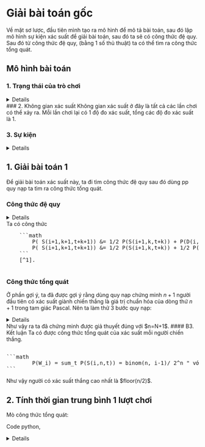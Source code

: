 # Giải bài toán gốc 

Về mặt sơ lược, đầu tiên mình tạo ra mô hình để mô tả bài toán, 
sau đó lập mô hình sự kiện xác suất để giải bài toán, sau đó ta sẽ 
có công thức đệ quy. Sau đó từ công thức đệ quy, (bằng 1 số thủ thuật)
ta có thể tìm ra công thức tổng quát. 

## Mô hình bài toán 

### 1. Trạng thái của trò chơi 
<details>
    Trạng thái của trò chơi là 1 tập hợp chứa các phần tử sau:
    <pre>
    1. Thời gian (tính bằng số giây)
    2. id của người đang ở trên cầu (đánh số từ $1$)
    3. Số người chơi ban đầu
    4. Cây cầu:
        - Số hàng kính ($n$)
        - Vị trí của người đang chơi
        - Người đang ở trên cầu đang an toàn
        (ở tấm kính cường lực) hay nguy hiểm (ở tấm kính thường)
    </pre>
    Ta mô tả 1 lần chơi = 1 danh sách các trạng thái của trò chơi từ trạng thái khởi tạo đến trạng
    thái kết thúc
    <pre>
    Trạng thái khởi tạo
    1. Thời gian = 0
    2. Chưa có người ở trên cầu
    3. Số người chơi ban đầu : M
    4. Cây cầu (có n hàng kính, chưa có người chơi)
    </pre>
    Trạng thái kết thúc :
    <pre>
    1. Thời gian = t
    2. Có 1 người ở trên cầu
    3. Số người chơi ban đầu: M
    4. Cây cầu:
        - Có n hàng kính
        - Người chơi đang ở vị trí n
        - Vị trí của người chơi là vị trí an toàn
    </pre>
</details>
### 2. Không gian xác suất 
Không gian xác suất ở đây là tất cả các lần chơi có thể xảy ra. 
Mỗi lần chơi lại có 1 độ đo xác suất, tổng các độ đo xác suất là 1. 

### 3. Sự kiện 
<details>
    Phần khó nhất của việc mô hình bài toán có lẽ là phần xây dựng sự kiện.
    
    Bây giờ ta mô tả sự kiện $S(i,k,t)$ (S là safe) là như sau:
    <pre>
        - Người có id i đang ở trên cầu
        - Người đó đang **an toàn**
        - Người đó đang ở vị trí k
        - Thời gian là t (giây)
        - Trong thời gian T = 0,1,2,...(t-1) chưa
        từng có ai an toàn ở vị trí k (nhấn mạnh là an toàn
        vì trước đó có thể có người đã ở vị trí k 1 cách nguy hiểm)
    </pre>
    
    Tiếp theo ta mô tả sự kiện $D(i,k,t)$ (D là dangerous) như sau:
    <pre>
        - Người có id i đang ở trên cầu
        - Người đó đang **nguy hiểm**
        - Người đó đang ở vị trí k
        - Thời gian là t (giây)
        - Trong thời gian T = 0,1,2,...(t-1) chưa
        từng có ai an toàn ở vị trí k (nhấn mạnh là an toàn
        vì trước đó có thể có người đã ở vị trí k 1 cách nguy hiểm)
    </pre>
    Ta gọi P(A) = xác suất của sự kiện A.
    Dựa theo luật chơi, ta thấy ta cần tìm những giá trị sau:
    
    1. Xác suất để người có id $i$ giành chiến thắng với
    $i$ từ $1$ đến $N+1$. Thì xác suất để người id $i$
    giành chiến thắng là
    ```math
            P(W_i) = sum_t P(S(i,N,t))
    ```
    (Ta gọi $W(i)$ là sự kiện i dành chiến thắng).
    
    2. Trung bình 1 lần chơi hết bao nhiêu thời gian
    ```math
            E = sum_t t P(S(i,N,t))
    ```
</details>

## 1. Giải bài toán 1
Để giải bài toán xác suất này, ta đi tìm công thức đệ quy 
sau đó dùng pp quy nạp ta tìm ra công thức tổng quát. 

### Công thức đệ quy 
<details>
    Ta thấy khi $i=1$ thì
    ```math
        P(S(1, 0, 0)) &= 1 \
        p(S(1, k, k)) &= frac(1,2) p(S(1,k-1,k-1)) = 1/2^k "với " k=1,...,N \
    ```
    Ta có thể làm vậy dễ dàng vì xác suất chọn mỗi loại kính
    đều bằng nhau và bằng $1/2$.
    
    Ta thấy sự kiện $S(i,k,t)$ có liên quan đến
    sự kiện :
    - $S(i,k+1,t+1)$ : Nếu sự kiện $S(i,k,t)$ xảy ra thì
    người i sẽ có quyền chọn lựa hàng kính tiếp theo,
    dẫn đến
    $S(i,k+1,t+1)$ sẽ xảy ra nếu chọn đc lựa chọn an toàn (là
    cái kính cường lực), $D(i,k+1,t+1)$ sẽ xảy ra nếu chọn
    phải kính vỡ.
    
    Ta xem xét bước chuyển khi người $i$ rơi vào trạng thái
    nguy hiểm $D(i,k,t)$, khi đó 'chưa từng có ai an toàn ở vị trí k'
    nên ta dùng chiến lược để cho người tiếp theo là $i+1$
    sẽ học hỏi người $i$ và là người đầu tiên an toàn ở
    vị trí $k$, dẫn đến trạng thái $S(i+1,k,t+k)$.
    
    Tổng hợp từ 2 quan sát trên, ta cho rằng sự kiện $S(i+1,k,t+k)$
    chỉ có thể do 1 trong 2 sự kiện rời nhau:
    ```math
        S(i+1,k+1,t+k+1) = S(i+1,k,t+k) union D(i,k+1,t)
    ```
</details>
    Ta có công thức
    <pre>
    ```math
        P( S(i+1,k+1,t+k+1)) &= 1/2 P(S(i+1,k,t+k)) + P(D(i,k+1,t)) \
        P( S(i+1,k+1,t+k+1)) &= 1/2 P(S(i+1,k,t+k)) + 1/2 P(S(i,k,t-1))
    ```
    [^1].
    </pre>



### Công thức tổng quát 

Ở phần gợi ý, ta đã được gợi ý rằng dùng quy nạp 
chứng minh $n+1$ 
người đầu tiên có xác suất giành chiến thắng là giá trị chuẩn hóa của dòng thứ $n+1$
 trong tam giác Pascal. Nên ta làm thử 3 bước quy nạp: 
<details>
    
    #### B1. Trường hợp cơ sở
    Với $n=1$, ta có
    ```math
            P(W_1) &= 1/2 \
            P(W_2) &= 1/2
    ```
    #### B2. Giả thiết quy nạp
    Giả thuyết quy nạp:
    <pre>
    Với $n=1,...,N$, ta có
    ```math
            P(W_i) = sum_t P(S(i,n,t)) = binom(n, i-1)/ 2^n " với " i=1,...,n+1
    ```
    </pre>
    Ta thấy trường hợp cơ sở n=1 thì giả thuyết đúng.
    
    Ta giả sử giả thuyết đúng với $n=1,...,N$, ta sẽ chứng
    minh giả thuyết đúng với $n=N+1$.
    <pre>
    ```math
        P( S(i,N+1,t)) &= 1/2 P(S(i,N,t-1)) + 1/2 P(S(i-1,N,t-N-2))
    ```
    </pre>
    Sau đó ta lấy tổng tất cả t của 2 vế, ta có
    ```math
     sum_t P( S(i,N+1,t)) &= 1/2 sum_t P(S(i,N,t-1)) + 1/2 sum_t P(S(i-1,N,t-N-2))\
      &= 1/2 binom(N, i)/ 2^N + 1/2 binom(N,i-1)/2^N  \
      &= 1/2^(N+1) binom(N+1,i)
    ```
</details>
Như vậy ra ta đã chứng minh được giả thuyết đúng với $n=N+1$.  
#### B3. Kết luận 
Ta có được công thức tổng quát của xác suất mỗi người chiến thắng.  
<pre> 
```math 
        P(W_i) = sum_t P(S(i,n,t)) = binom(n, i-1)/ 2^n " với " i=1,...,n+1
```
</pre>
Như vậy người có xác suất thắng cao nhất là $floor(n/2)$.

## 2. Tính thời gian trung bình 1 lượt chơi 

Mò công thức tổng quát: 

Code python,
<details >
```py 
import math
N = 6

# Solve by dp 
# 1. Base  
p = dict()

for i in range(0, N + 1):

    p[(1,i,i)] = math.pow(2, N-i)
print(p) 

for i in range(1,N+1):
    for k in range(0,N+1):
        for t in range(0, i*N+2):
           
            a = p[(i,k,t-1)] if ((i,k,t-1) in p) else 0.0
            b = p[(i+1, k, t+k)] if ((i+1, k, t+k) in p) else 0.0
            p[(i+1, k+1, t+k+1)] = a/2.0 + b/2.0

print(p)
# solve prob to win

win = dict() 
for i in range(1,N+2):
    win[i] = 0
    for t in range(1, (N+1)**2+2):
        a =  p[(i, N, t)] if (i,N,t) in p else 0 
        win[i] = win[i] + a
print(win)
# 
# Tính thời gian end game 
time_end = 0 
for i in range(1,N+2):
    sum = 0 
    for t in range(1, (N+1)**2+2):
        a =  p[(i, N, t)] * t if (i,N,t) in p else 0 
        sum +=a 
    time_end += sum 
print(time_end/math.pow(2, N))


```
</details>
 tính ra thời gian trung bình cho vài trường hợp nhỏ của N 

| n        | Thời gian trung bình 1 lần chơi  f(n)| Hiệu $f(n)-f(n-1)$ |
|----------|----------| ---- |
| 1        | $1.5$  | 
| 2        | $3.5$   | 2 |
| 3 | 6 | 2.5 |
| 4 | 9 | 3 |
|5 | 12.5 | 3.5 | 
|6 | 16.5 | 4 |

Ta thấy hiệu của các hạng tử trong dãy là dãy tăng dần 
đều ($g(n) = g(n-1) + 1/2  $). Từ đó ta tìm được 
công thức tổng quát của $g(n)$ 
```math 
    g(n) = n/2 + 1 
``` 
Sau đó, suy ra công thức tổng quát của $f(n)$ là 1 hàm 
đa thức bậc 2. 
```math 
    f(n) = f(n-1) + n/2 + 1 \
   => f(n) = n(n+5)/4
``` 

Quay lại, lời giải lí thuyết, ta dùng quy nạp. 
#### TH cơ sở 
 ta có $f(1)=3/2$ và $f(2)=7/2$.
#### GT quy nạp
Giả thuyết quy nạp: 
<pre>
Với mọi n = 2,...,N, ta có 
 ```math 
  f(n) = f(n-1) + n/2 + 1 
```
</pre>

Ta sẽ chứng minh giả thuyết đúng với n = N + 1. 
Ta bắt đầu với biểu thức trước đó: 

<pre>
```math 
    P( S(i,N+1,t)) &= 1/2 P(S(i,N,t-1)) + 1/2 P(S(i-1,N,t-N-2))
```
</pre>
Nhân $t$ cả 2 vế, rồi lấy tổng theo tất cả các t: 
```math 
    sum_t t P( S(i,N+1,t)) &= 1/2 sum_t t P(S(i,N,t-1)) + 
                              1/2 sum_t t P(S(i-1,N,t-N-2)) \
```
Ở mỗi t của vế phải, tách t ra để cố gắng lấy đc cái hàm 
f(N) 
```math 
    sum_t t P( S(i,N+1,t)) &= 1/2 (sum_t (t-1) P(S(i,N,t-1)) + 
                                   sum_t       P(S(i,N,t-1)))  \ 
                            & + 1/2 (sum_t (t-N-2) P(S(i-1,N,t-N-2))
                                  + sum_t (N+2) P(S(i-1,N,t-N-2)))\ 
    &= 1/2 (sum_t (t-1) P(S(i,N,t-1)) + 1/2 sum_t (t-N-2) P(S(i-1,N,t-N-2))) \
    & +  1/2 ( sum_t       P(S(i,N,t-1)) + sum_t (N+2) P(S(i-1,N,t-N-2))) \
    &= 1/2 (f(N) + f(N)) + 1/2(P(W(i,N)) + (N+2) * P (W(i-1, N)))
```
(Trong đó $W(i,N)$ là sự kiện người $i$ thắng trong trò mà cầu có $N$ hàng kính).

Cuối cùng, lấy tổng theo tất cả i, ta có : 
```math 
    f(N+1) = f(N) + N/2 + 1
```

Như vậy công thức đệ quy đã được chứng minh. 
Từ đó, đặt ẩn phụ A,B,C

```math 
    f(n) =  A n^2 + B n + C
```  
Tính ra A,B,C được: 
```math 
    f(n) = n(n+5)/4
```  













































